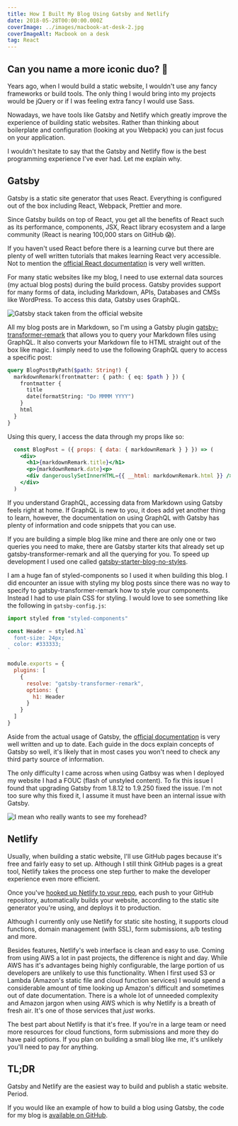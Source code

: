 ```yaml
---
title: How I Built My Blog Using Gatsby and Netlify
date: 2018-05-28T00:00:00.000Z
coverImage: ../images/macbook-at-desk-2.jpg
coverImageAlt: Macbook on a desk
tag: React
---
```


## Can you name a more iconic duo? 🤔

Years ago, when I would build a static website, I wouldn't use any fancy frameworks or build tools. The only thing I would bring into my projects would be jQuery or if I was feeling extra fancy I would use Sass.

Nowadays, we have tools like Gatsby and Netlify which greatly improve the experience of building static websites. Rather than thinking about boilerplate and configuration (looking at you Webpack) you can just focus on your application.

I wouldn't hesitate to say that the Gatsby and Netlify flow is the best programming experience I've ever had. Let me explain why.

## Gatsby

Gatsby is a static site generator that uses React. Everything is configured out of the box including React, Webpack, Prettier and more.

Since Gatsby builds on top of React, you get all the benefits of React such as its performance, components, JSX, React library ecosystem and a large community (React is nearing 100,000 stars on GitHub 😱).

If you haven't used React before there is a learning curve but there are plenty of well written tutorials that makes learning React very accessible. Not to mention the [official React documentation](https://reactjs.org/) is very well written.

For many static websites like my blog, I need to use external data sources (my actual blog posts) during the build process. Gatsby provides support for many forms of data, including Markdown, APIs, Databases and CMSs like WordPress. To access this data, Gatsby uses GraphQL.

![Gatsby stack taken from the official website](../images/gatsby_flow.png)

All my blog posts are in Markdown, so I'm using a Gatsby plugin [gatsby-transformer-remark](https://www.gatsbyjs.org/packages/gatsby-transformer-remark/?=gatsby-transformer-remark) that allows you to query your Markdown files using GraphQL. It also converts your Markdown file to HTML straight out of the box like magic. I simply need to use the following GraphQL query to access a specific post:

```graphql
query BlogPostByPath($path: String!) {
  markdownRemark(frontmatter: { path: { eq: $path } }) {
    frontmatter {
      title
      date(formatString: "Do MMMM YYYY")
    }
    html
  }
}
```

Using this query, I access the data through my props like so:

```jsx
  const BlogPost = ({ props: { data: { markdownRemark } } }) => (
    <div>
      <h1>{markdownRemark.title}</h1>
      <p>{markdownRemark.date}<p>
      <div dangerouslySetInnerHTML={{ __html: markdownRemark.html }} />
    </div>
  )
```

If you understand GraphQL, accessing data from Markdown using Gatsby feels right at home. If GraphQL is new to you, it does add yet another thing to learn, however, the documentation on using GraphQL with Gatsby has plenty of information and code snippets that you can use.

If you are building a simple blog like mine and there are only one or two queries you need to make, there are Gatsby starter kits that already set up gatsby-transformer-remark and all the querying for you. To speed up development I used one called [gatsby-starter-blog-no-styles](https://github.com/noahg/gatsby-starter-blog-no-styles/).

I am a huge fan of styled-components so I used it when building this blog. I did encounter an issue with styling my blog posts since there was no way to specify to gatsby-transformer-remark how to style your components. Instead I had to use plain CSS for styling. I would love to see something like the following in `gatsby-config.js`:

```javascript
import styled from "styled-components"

const Header = styled.h1`
  font-size: 24px;
  color: #333333;
`

module.exports = {
  plugins: [
    {
      resolve: "gatsby-transformer-remark",
      options: {
        h1: Header
      }
    }
  ]
}
```

Aside from the actual usage of Gatsby, the [official documentation](https://www.gatsbyjs.org/docs/) is very well written and up to date. Each guide in the docs explain concepts of Gatsby so well, it's likely that in most cases you won't need to check any third party source of information.

The only difficulty I came across when using Gatbsy was when I deployed my website I had a FOUC (flash of unstyled content). To fix this issue I found that upgrading Gatsby from 1.8.12 to 1.9.250 fixed the issue. I'm not too sure why this fixed it, I assume it must have been an internal issue with Gatsby.

![I mean who really wants to see my forehead?](../images/fouc.png)

## Netlify

Usually, when building a static website, I'll use GitHub pages because it's free and fairly easy to set up. Although I still think GitHub pages is a great tool, Netlify takes the process one step further to make the developer experience even more efficient.

Once you've [hooked up Netlify to your repo](https://www.netlify.com/blog/2016/02/24/a-step-by-step-guide-gatsby-on-netlify/), each push to your GitHub repository, automatically builds your website, according to the static site generator you're using, and deploys it to production.

Although I currently only use Netlify for static site hosting, it supports cloud functions, domain management (with SSL), form submissions, a/b testing and more.

Besides features, Netlify's web interface is clean and easy to use. Coming from using AWS a lot in past projects, the difference is night and day. While AWS has it's advantages being highly configurable, the large portion of us developers are unlikely to use this functionality. When I first used S3 or Lambda (Amazon's static file and cloud function services) I would spend a considerable amount of time looking up Amazon's difficult and sometimes out of date documentation. There is a whole lot of unneeded complexity and Amazon jargon when using AWS which is why Netlify is a breath of fresh air. It's one of those services that _just_ works.

The best part about Netlify is that it's free. If you're in a large team or need more resources for cloud functions, form submissions and more they do have paid options. If you plan on building a small blog like me, it's unlikely you'll need to pay for anything.

## TL;DR

Gatsby and Netlify are the easiest way to build and publish a static website. Period.

If you would like an example of how to build a blog using Gatsby, the code for my blog is [available on GitHub](https://github.com/pavsidhu/blog).
